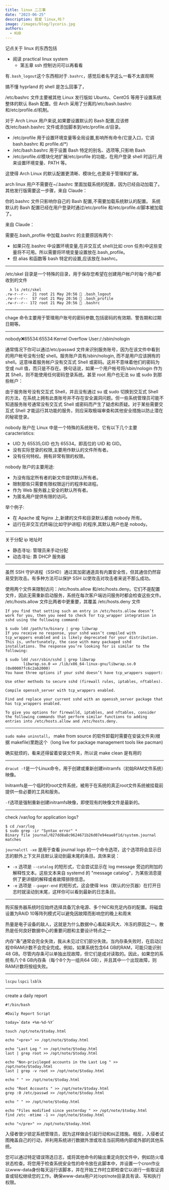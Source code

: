 ```yaml
---
title: linux 二三事
date: "2023-06-25"
description: 我爱 linux,吗？
image: /images/blog/lycoris.jpg
authors:
  - KUD
---
```


记点关于 linux 的东西包括
- 阅读 practical linux system
  - 第五章 ssh 控制访问可以再看看

有`.bash_logout`这个东西相对于`.bashrc`，感觉后者名字这么一看不太直观啊

搞不懂 hyprland 的 shell 是怎么回事了，

/etc/bashrc 文件主要被其他 Linux 发行版如 Ubuntu、CentOS 等用于设置系统整体的默认 Bash 配置。但 Arch 采用了分离的/etc/bash.bashrc 和/etc/profile.d/机制。

对于 Arch Linux 用户来说,如果要设置默认的 Bash 配置,应该修改/etc/bash.bashrc 文件或添加脚本到/etc/profile.d/目录。
- /etc/profile 用于设置环境变量等全局设置,影响所有命令(它是入口，它调 bash.bashrc 和 profile.d/*)
- /etc/bash.bashrc 用于设置 Bash 特定的别名、选项等,只影响 Bash
- /etc/profile.d/模块化地扩展/etc/profile 的功能，在用户登录 shell 时运行,用来设置环境变量、PATH 等。

这使得 Arch Linux 的默认配置更清晰、模块化,也更易于管理和扩展。


arch linux 用户不需要在~/.bashrc 里面加载系统的配置，因为已经自动加载了。其他发行版需要这一步骤，来自 Claude：

<Callout>
你的.bashrc 文件只影响你自己的 Bash 配置,不需要加载系统默认的配置。
系统默认的 Bash 配置已经在用户登录时通过/etc/profile 和/etc/profile.d/脚本被加载了。
</Callout>

来自 Claude：

需要在.bash_profile 中加载.bashrc 的主要原因有两个:
- 如果只在.bashrc 中设置环境变量,在非交互式 shell(比如 cron 任务)中这些变量将不可用。所以需要将环境变量设置放在.bash_profile。
- 但 alias 和函数等 bash 特定的设置,应该放在.bashrc。

---

/etc/skel 目录是一个特殊的目录，用于保存您希望在创建用户帐户时每个用户都收到的文件

```shell
  λ ls /etc/skel
.rw-r--r--  21 root 21 May 20:56  .bash_logout
.rw-r--r--  57 root 21 May 20:56  .bash_profile
.rw-r--r-- 172 root 21 May 20:56  .bashrc
```

---

chage 命令主要用于管理用户账号的密码参数,包括密码的有效期、警告期和过期日期等。

---

nobody:x:65534:65534:Kernel Overflow User:/:/sbin/nologin

通常情况下你可以通过/etc/passwd 文件来识别服务账号，因为在该文件中看到的用户帐号没有分配 shell。服务账户具有/sbin/nologin, 而不是用户应该拥有的 shell。这意味着服务帐户没有交互式 Shell 或密码。这并不意味着他们的密码为空或 null 值，而只是不存在。换句话说，如果一个用户帐号将/sbin/nologin 作为其 Shell，则不能使用任何密码登录系统。甚至 root 用户也无法 su 或 sudo 到那些帐户：

由于服务账号没有交互式 Shell，并且没有通过 su 或 sudo 切换到交互式 Shell 的方法，在系统上拥有此类账号并不存在安全漏洞问题。但一些系统管理员可能不知道服务账号通常没有交互式 Shell 或密码而产生了疑虑和质疑。对于某些需要交互式 Shell 才能运行其功能的服务，则应采取极端审查和其他安全措施以防止潜在的秘密登录。

nobody 账户在 Linux 中是一个特殊的系统账号。它有以下几个主要 caracteristics:
- UID 为 65535,GID 也为 65534。即高位的 UID 和 GID。
- 没有实际登录的权限,主要用作默认的文件所有者。
- 没有任何特权。拥有非常有限的权限。

nobody 账户的主要用途:
- 为没有指定所有者的新文件提供默认所有者。
- 限制那些只需要有限权限运行的程序和进程。
- 作为 Web 服务器上安全的默认所有者。
- 为匿名用户提供有限的访问。

举个例子:
- 在 Apache 或 Nginx 上,新建的文件和目录默认都由 nobody 所有。
- 运行在非交互式终端(比如守护进程) 的程序,其默认用户也是 nobody。

---

关于分配 ip 地址时
- 静态寻址: 管理员来手动分配
- 动态寻址: 靠 DHCP 服务器

---

虽然 SSH 守护进程（SSHD）通过其加密通道具有内置安全性，但其通信仍然容易受到攻击。有多种方法可以保护 SSH 以使攻击对攻击者来说不那么成功。

使用两个文件来限制访问：/etc/hosts.allow 和/etc/hosts.deny。它们不是配置文件，因此无需重新启动服务，系统在每次客户端访问服务时都会检查这些文件。 /etc/hosts.allow 文件比两者中更重要，其覆盖 /etc/hosts.deny 文件

```text
If you find that setting such an entry in /etc/hosts.allow doesn’t work for you, then you need to check for tcp_wrapper integration in sshd using the following command:

$ sudo ldd /path/to/binary | grep libwrap
If you receive no response, your sshd wasn’t compiled with tcp_wrappers enabled and is likely deprecated for your distribution. This is, unfortunately, the case with many packaged sshd installations. The response you’re looking for is similar to the following:

$ sudo ldd /usr/sbin/sshd | grep libwrap
        libwrap.so.0 => /lib/x86_64-linux-gnu/libwrap.so.0 (0x00007fc6c2ab2000)
You have three options if your sshd doesn’t have tcp_wrappers support:

Use other methods to secure sshd (firewall rules, iptables, nftables).

Compile openssh_server with tcp_wrappers enabled.

Find and replace your current sshd with an openssh_server package that has tcp_wrappers enabled.

To give you options for firewalld, iptables, and nftables, consider the following commands that perform similar functions to adding entries into /etc/hosts.allow and /etc/hosts.deny.
```

---

`sudo make uninstall`， make from source 的软件卸载时需要在安装文件夹(根据 makefile)里跑这个（long live for package management tools like pacman)

确实挺烦的，看来还得留着安装文件夹，所以说 make clean 是有用的

---

`dracut -f`是一个Linux命令，用于创建或重新创建initramfs（初始RAM文件系统）映像。

Initramfs是一个临时的root文件系统，被用于在系统的真正root文件系统被挂载前提供一些必要的工具和服务。

`-f`选项是强制重新创建initramfs映像，即使现有的映像文件是最新的。

---

check /var/log for application logs?

```shell
$ cd /var/log
$ sudo grep -ir "Syntax error" *
Binary file journal/027dd8a8c9624671b26d07e94eae8f1d/system.journal matches
```

`journalctl -xe` 是用于查看 journal logs 的一个命令选项，这个选项将会显示日志的额外上下文并且默认滚动到最末尾的条目。具体来说：
- `-x` 选项是 `--catalog` 的短形式，它会尝试显示在 log message 旁边的附加的解释性文本。这些文本来自 systemd 的 "message catalog"，为某些消息提供了更详细的解释或者故障排除信息。
- `-e` 选项是 `--pager-end` 的短形式，这会使得 less（默认的分页器）在打开日志时就滚动到末尾，这样你可以看到最新的日志条目。

---

购买服务器系统时应始终选择具备冗余电源、多个NIC和充足内存的配置。将磁盘设置为RAID 10等阵列模式可以避免因故障而影响您的晚上和周末

热量是电子设备的敌人，这就是为什么数据中心看起来风大、冷冻的原因之一。散热是任何良好数据中心的重要问题和主要设计特点之一

内存“条”通常会完全失效，我从未见过它们部分失效。当内存条失败时，在启动过程中RAM计数不会完全完成。例如，如果系统包含64 GB的RAM，可能只能识别48 GB。尽管内存条可以单独出现故障，但它们是成对读取的。因此，如果您的系统有八个8 GB内存条（每个8个为一组共64 GB），并且其中一个出现故障，则RAM计数将按组失败。

---

`lscpu`  `lspci`  `lsblk`

---

create a daily report

```shell
#!/bin/bash

#Daily Report Script

today=`date +%m-%d-%Y`

touch /opt/note/$today.html

echo "<pre>" >> /opt/note/$today.html

echo "Last Log " >> /opt/note/$today.html
last | grep root >> /opt/note/$today.html

echo "Non-privileged accounts in the Last Log " >> /opt/note/$today.html
last | grep -v root >> /opt/note/$today.html

echo " " >> /opt/note/$today.html

echo "Root Accounts " >> /opt/note/$today.html
grep :0 /etc/passwd >> /opt/note/$today.html

echo " " >> /opt/note/$today.html

echo "Files modified since yesterday " >> /opt/note/$today.html
find /etc -mtime -1 >> /opt/note/$today.html

echo "</pre>" >> /opt/note/$today.html
```

入侵者很少锁定系统管理员，因为这样做会引起行动和纠正措施。相反，入侵者试图掩盖自己的行动，并利用系统进行数据外泄或攻击当前网络内部或外部的其他系统。

您可以通过特定错误筛选日志，或将其他命令的输出重定向到文件中，例如防火墙状态检查。将您用于检查系统安全性的命令放在此脚本中，并设置一个cron作业以www-data身份每天运行该脚本，并在开始工作时立即检查它以进行一些取证调查或轻松继续您的工作。确保www-data用户对/opt/note目录具有读、写和执行权限。
